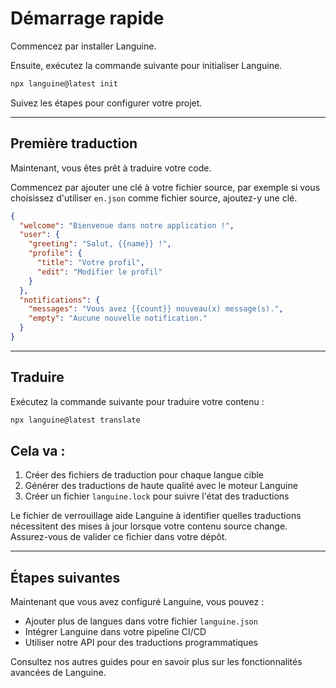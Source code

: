 # Démarrage rapide

Commencez par installer Languine.

Ensuite, exécutez la commande suivante pour initialiser Languine.

```bash title="Terminal"
npx languine@latest init
```

Suivez les étapes pour configurer votre projet.

---

## Première traduction

Maintenant, vous êtes prêt à traduire votre code.

Commencez par ajouter une clé à votre fichier source, par exemple si vous choisissez d'utiliser `en.json` comme fichier source, ajoutez-y une clé.

```json title="src/locales/en.json"
{
  "welcome": "Bienvenue dans notre application !",
  "user": {
    "greeting": "Salut, {{name}} !",
    "profile": {
      "title": "Votre profil",
      "edit": "Modifier le profil"
    }
  },
  "notifications": {
    "messages": "Vous avez {{count}} nouveau(x) message(s).",
    "empty": "Aucune nouvelle notification."
  }
}

```

---

## Traduire

Exécutez la commande suivante pour traduire votre contenu :

```bash title="Terminal"
npx languine@latest translate
```

## Cela va :
1. Créer des fichiers de traduction pour chaque langue cible
2. Générer des traductions de haute qualité avec le moteur Languine
3. Créer un fichier `languine.lock` pour suivre l'état des traductions

Le fichier de verrouillage aide Languine à identifier quelles traductions nécessitent des mises à jour lorsque votre contenu source change. Assurez-vous de valider ce fichier dans votre dépôt.

---

## Étapes suivantes

Maintenant que vous avez configuré Languine, vous pouvez :
- Ajouter plus de langues dans votre fichier `languine.json`
- Intégrer Languine dans votre pipeline CI/CD
- Utiliser notre API pour des traductions programmatiques

Consultez nos autres guides pour en savoir plus sur les fonctionnalités avancées de Languine.
